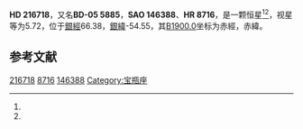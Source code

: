 {{Starbox begin
| name = HD 216718
}}
{{Starbox observe
| epoch = [[J2000.0|J2000.0]]
| constell = {{星座名待查}}<ref name=SIMBAD>{{cite web
 | url=http://simbad.u-strasbg.fr/simbad/sim-id?Ident=HR+8716
 | title=Pulsating variable Star
 | publisher=Centre de Données astronomiques de Strasbourg
 | work=SIMBAD
 | accessdate=2012-07-13
 | archive-date=2016-03-15
 | archive-url=https://web.archive.org/web/20160315122506/http://simbad.u-strasbg.fr/simbad/sim-id?Ident=HR+8716
 | dead-url=no
 }}</ref><ref name=DATA>{{cite web
 | url=http://vizier.u-strasbg.fr/viz-bin/VizieR-5?-out.add=.&-source=5050&-corr=PK=HR&-out.max=9999&HR=8716
 | title=VizieR Detailed Page
 | accessdate=2012-07-13
 | archive-date=2016-03-05
 | archive-url=https://web.archive.org/web/20160305003246/http://vizier.u-strasbg.fr/viz-bin/VizieR-5?-out.add=.&-source=5050&-corr=PK=HR&-out.max=9999&HR=8716
 | dead-url=no
 }}</ref>
| 星官 = 
| ra = {{RA|22|55|11}}<ref name=SIMBAD /><ref name=DATA />
| dec = {{DEC|-4|59|16}}<ref name=SIMBAD /><ref name=DATA />
| appmag_v = 5.72<ref name=SIMBAD /><ref name=DATA />
}}
{{Starbox character
| class = K0III-IV<ref name=SIMBAD /><ref name=DATA />
| b-v = 0.88<ref name=SIMBAD /><ref name=DATA />
| u-b = 0.6<ref name=SIMBAD /><ref name=DATA />
| r-i = <ref name=SIMBAD /><ref name=DATA />
| variable = 
}}
{{Starbox astrometry
| radial_v = 0.6
| prop_mo_ra = -9
| parallax = 0.012
| p_error =
}}
{{Starbox catalog
| names =BD-05 5885，[[SAO星表|SAO]] 146388，[[HD星表|HD]] 216718，[[HR星表|HR]] 8716}}
{{Starbox reference |Simbad=HR+8716}}
{{Starbox end}}

'''HD 216718'''，又名'''BD-05 5885'''，'''SAO 146388'''、'''HR 8716'''，是一颗恒星<ref name=SIMBAD /><ref name=DATA />，视星等为5.72，位于[[銀道座標系|銀經]]66.38，[[銀道座標系|銀緯]]-54.55，其[[B1900.0|B1900.0]]坐标为赤經{{RA|22|49|59.8}}，赤緯{{DEC|-5|-54.55|14}}。

== 参考文献 ==
{{reflist}}

{{star-stub}}

[[Category:HD和HDE天體|216718]]
[[Category:HR天體|8716]]
[[Category:SAO天體|146388]]
[[Category:宝瓶座|Category:宝瓶座]]